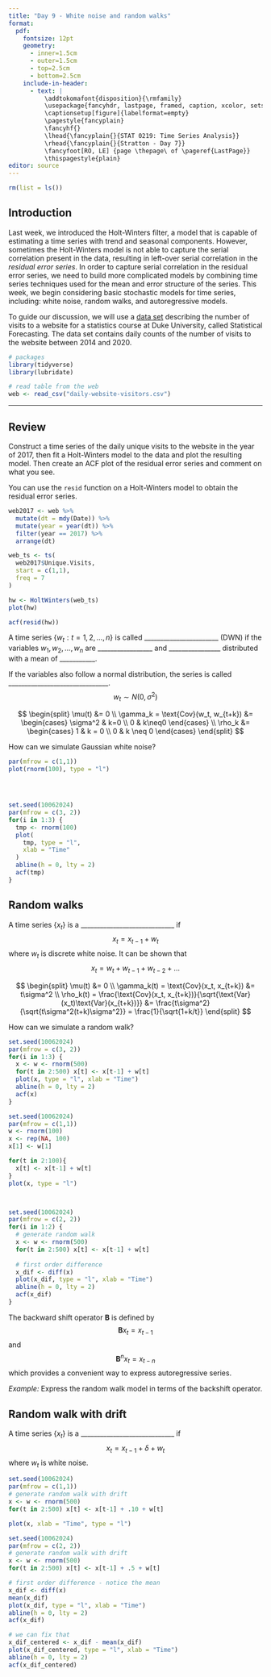 ```yaml
---
title: "Day 9 - White noise and random walks"
format:
  pdf:
    fontsize: 12pt
    geometry:
      - inner=1.5cm
      - outer=1.5cm
      - top=2.5cm
      - bottom=2.5cm
    include-in-header:
      - text: |
          \addtokomafont{disposition}{\rmfamily}
          \usepackage{fancyhdr, lastpage, framed, caption, xcolor, setspace}
          \captionsetup[figure]{labelformat=empty}
          \pagestyle{fancyplain}
          \fancyhf{}
          \lhead{\fancyplain{}{STAT 0219: Time Series Analysis}}
          \rhead{\fancyplain{}{Stratton - Day 7}}
          \fancyfoot[RO, LE] {page \thepage\ of \pageref{LastPage}}
          \thispagestyle{plain}
editor: source
---
```

\vspace{-1in}

```r
rm(list = ls())
```

## Introduction

Last week, we introduced the Holt-Winters filter, a model that is capable of estimating a time series with trend and seasonal components. However, sometimes the Holt-Winters model is not able to capture the serial correlation present in the data, resulting in left-over serial correlation in the *residual error series*.  In order to capture serial correlation in the residual error series, we need to build more complicated models by combining time series techniques used for the mean and error structure of the series. This week, we begin considering basic stochastic models for time series, including: white noise, random walks, and autoregressive models. 

To guide our discussion, we will use a [data set](https://www.kaggle.com/datasets/bobnau/daily-website-visitors?resource=download) describing the number of visits to a website for a statistics course at Duke University, called Statistical Forecasting. The data set contains daily counts of the number of visits to the website between 2014 and 2020. 

```r
# packages
library(tidyverse)
library(lubridate)

# read table from the web
web <- read_csv("daily-website-visitors.csv")
```

***

\newpage

## Review

Construct a time series of the daily unique visits to the website in the year of 2017, then fit a Holt-Winters model to the data and plot the resulting model. Then create an ACF plot of the residual error series and comment on what you see. 

:::{.callout-tip}
You can use the `resid` function on a Holt-Winters model to obtain the residual error series.
:::

```r
web2017 <- web %>%
  mutate(dt = mdy(Date)) %>%
  mutate(year = year(dt)) %>%
  filter(year == 2017) %>%
  arrange(dt)

web_ts <- ts(
  web2017$Unique.Visits,
  start = c(1,1),
  freq = 7
)

hw <- HoltWinters(web_ts)
plot(hw)

acf(resid(hw))
```

\newpage

\doublespacing
:::{.callout-note}
A time series $\{w_t: t = 1,2,\dots, n\}$ is called _______________________ (DWN) if the variables $w_1, w_2, \dots, w_n$ are _________________ and ________________ distributed with a mean of ___________.

If the variables also follow a normal distribution, the series is called  
_______________________________. 
$$
w_t \sim N(0, \sigma^2)
$$
:::
\singlespacing

:::{.callout-note title="Second-order properties"}
$$
\begin{split}
\mu(t) &= 0 \\
\gamma_k = \text{Cov}(w_t, w_{t+k}) &= 
\begin{cases} 
\sigma^2 & k=0 \\
0 & k\neq0
\end{cases} \\
\rho_k &= \begin{cases}
1 & k = 0 \\
0 & k \neq 0
\end{cases}
\end{split}
$$
:::

How can we simulate Gaussian white noise?

\vspace{1in}

```r
par(mfrow = c(1,1))
plot(rnorm(100), type = "l")




set.seed(10062024)
par(mfrow = c(3, 2))
for(i in 1:3) {
  tmp <- rnorm(100)
  plot(
    tmp, type = "l",
    xlab = "Time"
  )
  abline(h = 0, lty = 2)
  acf(tmp)
}
```

\newpage

## Random walks

\doublespacing
:::{.callout-note}
A time series $\{x_t\}$ is a _____________________________ if
$$
x_t = x_{t-1} + w_t
$$
where $w_t$ is discrete white noise. It can be shown that 
$$
x_t = w_t + w_{t-1} + w_{t-2} + \dots
$$
:::
\singlespacing

:::{.callout-note title="Second-order properties"}
$$
\begin{split}
\mu(t) &= 0 \\
\gamma_k(t) = \text{Cov}(x_t, x_{t+k}) &= t\sigma^2 \\
\rho_k(t) = \frac{\text{Cov}(x_t, x_{t+k})}{\sqrt{\text{Var}(x_t)\text{Var}(x_{t+k})}} &= \frac{t\sigma^2}{\sqrt{t\sigma^2(t+k)\sigma^2}} = \frac{1}{\sqrt{1+k/t}}
\end{split}
$$
:::

How can we simulate a random walk?

```r
set.seed(10062024)
par(mfrow = c(3, 2))
for(i in 1:3) {
  x <- w <- rnorm(500)
  for(t in 2:500) x[t] <- x[t-1] + w[t]
  plot(x, type = "l", xlab = "Time")
  abline(h = 0, lty = 2)
  acf(x)
}
```

\newpage

```r
set.seed(10062024)
par(mfrow = c(1,1))
w <- rnorm(100)
x <- rep(NA, 100)
x[1] <- w[1]

for(t in 2:100){
  x[t] <- x[t-1] + w[t]
}
plot(x, type = "l")



set.seed(10062024)
par(mfrow = c(2, 2))
for(i in 1:2) {
  # generate random walk
  x <- w <- rnorm(500)
  for(t in 2:500) x[t] <- x[t-1] + w[t]
  
  # first order difference
  x_dif <- diff(x)
  plot(x_dif, type = "l", xlab = "Time")
  abline(h = 0, lty = 2)
  acf(x_dif)
}
```


:::{.callout-note title="Backshift operators"}
The backward shift operator $\boldsymbol{B}$ is defined by
$$
\boldsymbol{B}x_t = x_{t-1}
$$
and 
$$
\boldsymbol{B}^nx_t = x_{t-n}
$$
which provides a convenient way to express autoregressive series.
:::

*Example:* Express the random walk model in terms of the backshift operator. 

\newpage

## Random walk with drift

\doublespacing
:::{.callout-note}
A time series $\{x_t\}$ is a _____________________________ if
$$
x_t = x_{t-1} + \delta + w_t
$$
where $w_t$ is white noise.
:::
\singlespacing

```r
set.seed(10062024)
par(mfrow = c(1,1))
# generate random walk with drift
x <- w <- rnorm(500)
for(t in 2:500) x[t] <- x[t-1] + .10 + w[t]

plot(x, xlab = "Time", type = "l")
```


\newpage

```r
set.seed(10062024)
par(mfrow = c(2, 2))
# generate random walk with drift
x <- w <- rnorm(500)
for(t in 2:500) x[t] <- x[t-1] + .5 + w[t]

# first order difference - notice the mean
x_dif <- diff(x)
mean(x_dif)
plot(x_dif, type = "l", xlab = "Time")
abline(h = 0, lty = 2)
acf(x_dif)

# we can fix that
x_dif_centered <- x_dif - mean(x_dif)
plot(x_dif_centered, type = "l", xlab = "Time")
abline(h = 0, lty = 2)
acf(x_dif_centered)
```

